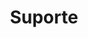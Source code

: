 ---
title: 'Suporte'
description: 'Get in touch with Square Cloud Support Team'
icon: 'envelope'
---